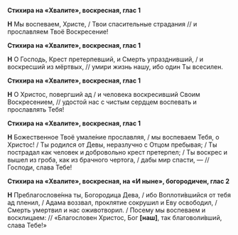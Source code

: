 **Стихира на «Хвалите», воскресная, глас 1**

**Н** Мы воспеваем, Христе, / Твои спасительные страдания // и прославляем Твоё Воскресение!

**Стихира на «Хвалите», воскресная, глас 1**

**Н** О Господь, Крест претерпевший, и Смерть упразднивший, / и воскресший из мёртвых, // умири жизнь нашу, ибо один Ты всесилен.

**Стихира на «Хвалите», воскресная, глас 1**

**Н** О Христос, повергший ад / и человека воскресивший Своим Воскресением, // удостой нас с чистым сердцем воспевать и прославлять Тебя!

**Стихира на «Хвалите», воскресная, глас 1**

**Н** Божественное Твоё умале́ние прославляя, / мы воспеваем Тебя, о Христос! / Ты родился от Девы, неразлучно с Отцом пребывая; / Ты пострадал как человек и добровольно крест претерпел; / Ты воскрес и вышел из гроба, как из брачного чертога, / дабы мир спасти, — // Господи, слава Тебе!

**Стихира на «Хвалите», воскресная, на «И ныне», богородичен, глас 2**

**Н** Преблагослове́нна ты, Богородица Дева, / ибо Воплоти́вшийся от тебя ад пленил, / Адама воззвал, проклятие сокрушил и Еву освободил, / Смерть умертвил и нас оживотворил. / Посему мы воспеваем и восклицаем: // «Благословен Христос, Бог **[**наш**]**, так благоволи́вший, слава Тебе!»
